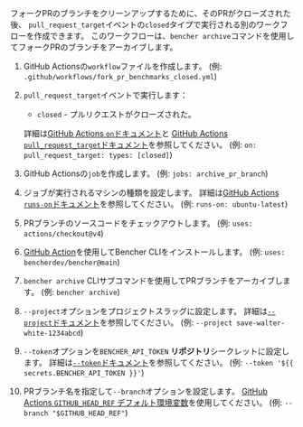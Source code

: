 
フォークPRのブランチをクリーンアップするために、そのPRがクローズされた後、
`pull_request_target`イベントの`closed`タイプで実行される別のワークフローを作成できます。
このワークフローは、`bencher archive`コマンドを使用してフォークPRのブランチをアーカイブします。

<PullRequestsForkClosedCode />

1. GitHub Actionsの`workflow`ファイルを作成します。
   (例: `.github/workflows/fork_pr_benchmarks_closed.yml`)
2. `pull_request_target`イベントで実行します：
   - `closed` - プルリクエストがクローズされた。

   詳細は[GitHub Actions `on`ドキュメント][github actions on]と
   [GitHub Actions `pull_request_target`ドキュメント][github action pull_request_target]を参照してください。
   (例: `on: pull_request_target: types: [closed]`)
3. GitHub Actionsの`job`を作成します。
   (例: `jobs: archive_pr_branch`)
4. ジョブが実行されるマシンの種類を設定します。
   詳細は[GitHub Actions `runs-on`ドキュメント][github actions runs-on]を参照してください。
   (例: `runs-on: ubuntu-latest`)
5. PRブランチのソースコードをチェックアウトします。
   (例: `uses: actions/checkout@v4`)
6. [GitHub Action][bencher cli github action]を使用してBencher CLIをインストールします。
   (例: `uses: bencherdev/bencher@main`)
7. `bencher archive` CLIサブコマンドを使用してPRブランチをアーカイブします。
   (例: `bencher archive`)
8.  `--project`オプションをプロジェクトスラッグに設定します。
    詳細は[`--project`ドキュメント][project option]を参照してください。
    (例: `--project save-walter-white-1234abcd`)
9.  `--token`オプションを`BENCHER_API_TOKEN` **リポジトリ**シークレットに設定します。
    詳細は[`--token`ドキュメント][token option]を参照してください。
    (例: `--token '${{ secrets.BENCHER_API_TOKEN }}'`)
10. PRブランチ名を指定して`--branch`オプションを設定します。
    [GitHub Actions `GITHUB_HEAD_REF` デフォルト環境変数][github default environment variables]を使用してください。
    (例: `--branch "$GITHUB_HEAD_REF"`)

[github actions on]: https://docs.github.com/ja/actions/using-workflows/workflow-syntax-for-github-actions#on
[github action pull_request_target]: https://docs.github.com/ja/actions/writing-workflows/choosing-when-your-workflow-runs/events-that-trigger-workflows#pull_request_target
[github actions runs-on]: https://docs.github.com/ja/actions/using-workflows/workflow-syntax-for-github-actions#jobsjob_idruns-on
[bencher cli github action]: https://github.com/marketplace/actions/bencher-cli
[github default environment variables]: https://docs.github.com/ja/actions/writing-workflows/choosing-what-your-workflow-does/store-information-in-variables

[project option]: /ja/docs/explanation/bencher-run/#--project-project
[token option]: /ja/docs/explanation/bencher-run/#--token-token
